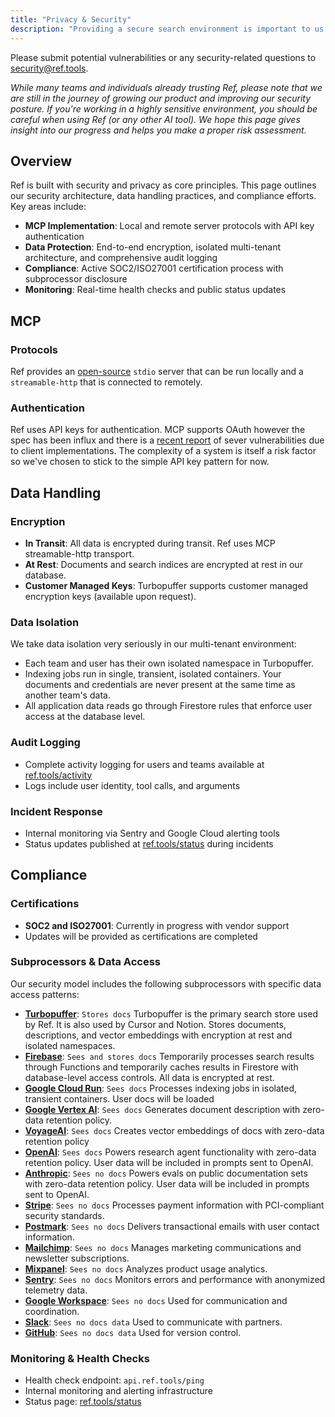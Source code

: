 ```yaml
---
title: "Privacy & Security"
description: "Providing a secure search environment is important to us. This page outlines how we approach security for Ref."
---
```


Please submit potential vulnerabilities or any security-related questions to security@ref.tools.

_While many teams and individuals already trusting Ref, please note that we are still in the journey of growing our product and improving our security posture. If you're working in a highly sensitive environment, you should be careful when using Ref (or any other AI tool). We hope this page gives insight into our progress and helps you make a proper risk assessment._

## Overview

Ref is built with security and privacy as core principles. This page outlines our security architecture, data handling practices, and compliance efforts. Key areas include:

- **MCP Implementation**: Local and remote server protocols with API key authentication
- **Data Protection**: End-to-end encryption, isolated multi-tenant architecture, and comprehensive audit logging
- **Compliance**: Active SOC2/ISO27001 certification process with subprocessor disclosure
- **Monitoring**: Real-time health checks and public status updates



## MCP

### Protocols

Ref provides an [open-source](https://github.com/ref-tools/ref-tools-mcp) `stdio` server that can be run locally and a `streamable-http` that is connected to remotely. 

### Authentication

Ref uses API keys for authentication. MCP supports OAuth however the spec has been influx and there is a [recent report](https://www.obsidiansecurity.com/blog/from-well-known-to-well-pwned-common-vulnerabilities-in-ai-agents#CyberSecurity) of sever vulnerabilities due to client implementations. The complexity of a system is itself a risk factor so we've chosen to stick to the simple API key pattern for now.

## Data Handling

### Encryption
- **In Transit**: All data is encrypted during transit. Ref uses MCP streamable-http transport.
- **At Rest**: Documents and search indices are encrypted at rest in our database.
- **Customer Managed Keys**: Turbopuffer supports customer managed encryption keys (available upon request).

### Data Isolation
We take data isolation very seriously in our multi-tenant environment:
- Each team and user has their own isolated namespace in Turbopuffer.
- Indexing jobs run in single, transient, isolated containers. Your documents and credentials are never present at the same time as another team's data.
- All application data reads go through Firestore rules that enforce user access at the database level.

### Audit Logging
- Complete activity logging for users and teams available at [ref.tools/activity](https://ref.tools/activity)
- Logs include user identity, tool calls, and arguments

### Incident Response
- Internal monitoring via Sentry and Google Cloud alerting tools
- Status updates published at [ref.tools/status](https://ref.tools/status) during incidents

## Compliance

### Certifications
- **SOC2 and ISO27001**: Currently in progress with vendor support
- Updates will be provided as certifications are completed

### Subprocessors & Data Access
Our security model includes the following subprocessors with specific data access patterns:

- **[Turbopuffer](https://turbopuffer.com)**: `Stores docs` Turbopuffer is the primary search store used by Ref. It is also used by Cursor and Notion. Stores documents, descriptions, and vector embeddings with encryption at rest and isolated namespaces. 
- **[Firebase](https://firebase.google.com)**: `Sees and stores docs` Temporarily processes search results through Functions and temporarily caches results in Firestore with database-level access controls. All data is encrypted at rest.
- **[Google Cloud Run](https://cloud.google.com/run)**: `Sees docs` Processes indexing jobs in isolated, transient containers. User docs will be loaded 
- **[Google Vertex AI](https://ai.google.dev/gemini-api/docs)**: `Sees docs` Generates document description with zero-data retention policy.
- **[VoyageAI](https://www.voyageai.com/)**: `Sees docs` Creates vector embeddings of docs with zero-data retention policy  
- **[OpenAI](https://openai.com)**: `Sees docs` Powers research agent functionality with zero-data retention policy. User data will be included in prompts sent to OpenAI.
- **[Anthropic](https://www.anthropic.com)**: `Sees no docs` Powers evals on public documentation sets with zero-data retention policy. User data will be included in prompts sent to OpenAI.
- **[Stripe](https://stripe.com)**: `Sees no docs` Processes payment information with PCI-compliant security standards.
- **[Postmark](https://postmarkapp.com)**: `Sees no docs` Delivers transactional emails with user contact information.
- **[Mailchimp](https://mailchimp.com)**: `Sees no docs` Manages marketing communications and newsletter subscriptions.
- **[Mixpanel](https://mixpanel.com)**: `Sees no docs` Analyzes product usage analytics.
- **[Sentry](https://sentry.io)**: `Sees no docs` Monitors errors and performance with anonymized telemetry data.
- **[Google Workspace](https://workspace.google.com)**: `Sees no docs` Used for communication and coordination.
- **[Slack](https://slack.com)**: `Sees no docs data` Used to communicate with partners.
- **[GitHub](https://github.com)**: `Sees no docs data` Used for version control.

### Monitoring & Health Checks
- Health check endpoint: `api.ref.tools/ping`
- Internal monitoring and alerting infrastructure
- Status page: [ref.tools/status](https://ref.tools/status)
